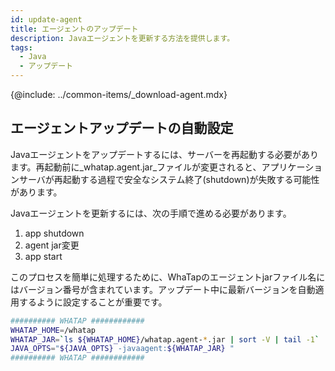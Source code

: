 ```yaml
---
id: update-agent
title: エージェントのアップデート
description: Javaエージェントを更新する方法を提供します。
tags:
  - Java
  - アップデート
---
```


{@include: ../common-items/_download-agent.mdx} 

## エージェントアップデートの自動設定

Javaエージェントをアップデートするには、サーバーを再起動する必要があります。再起動前に_whatap.agent.jar_ファイルが変更されると、アプリケーションサーバが再起動する過程で安全なシステム終了(shutdown)が失敗する可能性があります。

Javaエージェントを更新するには、次の手順で進める必要があります。

1.  app shutdown
2.  agent jar変更
3.  app start

このプロセスを簡単に処理するために、WhaTapのエージェントjarファイル名にはバージョン番号が含まれています。アップデート中に最新バージョンを自動適用するように設定することが重要です。

```bash {3} showLineNumbers
########## WHATAP ############
WHATAP_HOME=/whatap
WHATAP_JAR=`ls ${WHATAP_HOME}/whatap.agent-*.jar | sort -V | tail -1`
JAVA_OPTS="${JAVA_OPTS} -javaagent:${WHATAP_JAR} "
########## WHATAP ############
```
